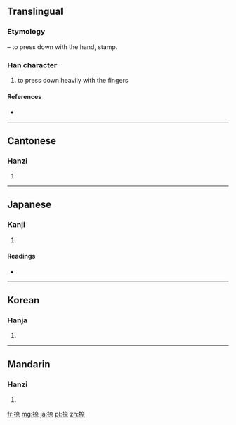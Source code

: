 ==Translingual==
===Etymology===
{{Han compound|手|alt1=扌|t1=hand|奈}} – to press down with the hand, stamp.

===Han character===
{{Han char|rn=64|rad=手|as=08|sn=11|four=5409<sub>1</sub>|canj=手大一火 (QKMF)}}

# to press down heavily with the fingers

====References====
* {{Han ref|kx=0435.290|dkj=12221|dj=0785.110|hdz=31893.020|uh=637A|ud=25466|bh=B1CC|bd=45516}}

----

==Cantonese==

===Hanzi===
{{yue-hanzi|jyut=|y=naat6}}

# {{defn|Cantonese|sort=手08}}

----

==Japanese==

===Kanji===
{{ja-kanji|grade=|rs=手08}}

# {{defn|Japanese|sort=手08}}

====Readings====
* {{ja-readings|on=[[なつ]] (natsu), [[だつ]] (datsu)|kun=[[おす]] (osu)}}

----

==Korean==

===Hanja===
{{ko-hanja|hangeul=날|eumhun=|rv=nal|mr=nal|y=nal}}

# {{defn|Korean|sort=手08}}

----

==Mandarin==

===Hanzi===
{{cmn-hanzi|pin=[[nà]] ([[na4]])|wg=na<sup>4</sup>}}

# {{defn|Mandarin|sort=手08}}

[[fr:捺]]
[[mg:捺]]
[[ja:捺]]
[[pl:捺]]
[[zh:捺]]
